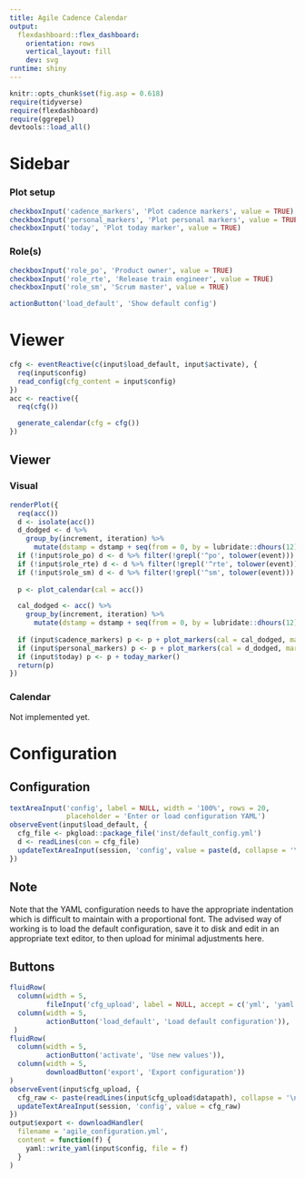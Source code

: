 ```yaml
---
title: Agile Cadence Calendar
output:
  flexdashboard::flex_dashboard:
    orientation: rows
    vertical_layout: fill
    dev: svg
runtime: shiny
---
```


```r
knitr::opts_chunk$set(fig.asp = 0.618)
require(tidyverse)
require(flexdashboard)
require(ggrepel)
devtools::load_all()
```

Sidebar {.sidebar data-width=300}
=====================================

### Plot setup

```r
checkboxInput('cadence_markers', 'Plot cadence markers', value = TRUE)
checkboxInput('personal_markers', 'Plot personal markers', value = TRUE)
checkboxInput('today', 'Plot today marker', value = TRUE)
```

### Role(s)

```r
checkboxInput('role_po', 'Product owner', value = TRUE)
checkboxInput('role_rte', 'Release train engineer', value = TRUE)
checkboxInput('role_sm', 'Scrum master', value = TRUE)
```

```r
actionButton('load_default', 'Show default config')
```



Viewer
========

```r
cfg <- eventReactive(c(input$load_default, input$activate), {
  req(input$config)
  read_config(cfg_content = input$config)
})
acc <- reactive({
  req(cfg())

  generate_calendar(cfg = cfg())
})
```

Viewer {.tabset}
----------------

### Visual

```r
renderPlot({
  req(acc())
  d <- isolate(acc())
  d_dodged <- d %>%
    group_by(increment, iteration) %>%
      mutate(dstamp = dstamp + seq(from = 0, by = lubridate::dhours(12), length.out = dplyr::n()))
  if (!input$role_po) d <- d %>% filter(!grepl('^po', tolower(event)))
  if (!input$role_rte) d <- d %>% filter(!grepl('^rte', tolower(event)))
  if (!input$role_sm) d <- d %>% filter(!grepl('^sm', tolower(event)))
  
  p <- plot_calendar(cal = acc())

  cal_dodged <- acc() %>%
    group_by(increment, iteration) %>%
      mutate(dstamp = dstamp + seq(from = 0, by = lubridate::dhours(12), length.out = dplyr::n()))
  
  if (input$cadence_markers) p <- p + plot_markers(cal = cal_dodged, markers = 'agile_events')
  if (input$personal_markers) p <- p + plot_markers(cal = d_dodged, markers = 'markers')
  if (input$today) p <- p + today_marker()
  return(p)
})
```

### Calendar

Not implemented yet.

Configuration
=============

Configuration {data-height=900}
--------------------------------

```r
textAreaInput('config', label = NULL, width = '100%', rows = 20,
              placeholder = 'Enter or load configuration YAML')
observeEvent(input$load_default, {
  cfg_file <- pkgload::package_file('inst/default_config.yml')
  d <- readLines(con = cfg_file)
  updateTextAreaInput(session, 'config', value = paste(d, collapse = '\n'))
})
```

Note {data-height=100}
-------------------------

Note that the YAML configuration needs to have the appropriate indentation which is difficult to maintain with
a proportional font. The advised way of working is to load the default configuration, save it to disk and edit
in an appropriate text editor, to then upload for minimal adjustments here.

Buttons {data-height=100}
-------------------------

```r
fluidRow(
  column(width = 5,
         fileInput('cfg_upload', label = NULL, accept = c('yml', 'yaml'))),
  column(width = 5,
         actionButton('load_default', 'Load default configuration')),
 )
fluidRow(
  column(width = 5,
         actionButton('activate', 'Use new values')),
  column(width = 5,
         downloadButton('export', 'Export configuration'))
)
observeEvent(input$cfg_upload, {
  cfg_raw <- paste(readLines(input$cfg_upload$datapath), collapse = '\n')
  updateTextAreaInput(session, 'config', value = cfg_raw)
})
output$export <- downloadHandler(
  filename = 'agile_configuration.yml',
  content = function(f) {
    yaml::write_yaml(input$config, file = f)
  }
)
```

